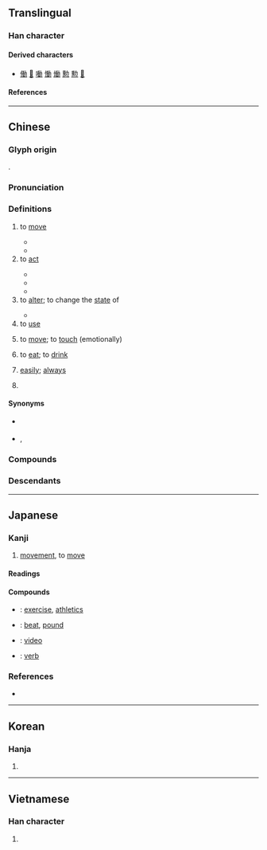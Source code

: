 {{also|动|働|重力}}
{{character info}}
==Translingual==

===Han character===
{{Han char|rn=19|rad=力|as=09|sn=11|four=24127|canj=HGKS|ids=⿰重力}}

====Derived characters====
* [[働]] [[𠘃]] [[㗢]] [[慟]] [[㷲]] [[憅]] [[勲]] [[𧜻]]

====References====
{{Han ref|kx=0148.140|dkj=02390|dj=0333.240|hdz=10375.060|uh=52D5}}

----

==Chinese==
{{zh-forms|s=动|alt=𨔝,㣫,勭}}

===Glyph origin===
{{Han etym}}
{{Han compound|重|力|c1=p|c2=s|t2=strength|ls=psc}}.

===Pronunciation===
{{zh-pron
|m=dòng
|ma=y
|m-s=dong4
|dg=дун3
|c=dung6
|c-t=uung5
|g=tung5
|h=pfs=thûng/thung;gd=tung1/tung4
|j=dung3
|mb=dòng
|md=dông
|mn=qz,jj:tǎng/tw,xm,zz:tāng/qz,jj:tǒng/tw,xm,zz:tōng
|mn_note=tǎng/tāng - vernacular; tǒng/tōng - literary
|mn-t=tang6/dang6/dong6
|mn-t_note=dang6/tang6 - vernacular; dong6 - literary
|x=dong5/dong4
|x_note=dong5 - vernacular; dong4 - literary
|w=3don
|mc=y
|oc=y
|cat=v,n
}}

===Definitions===
{{zh-hanzi}}

# {{lb|zh|transitive|or|intransitive}} to [[move]]
#: {{zh-x|坐 著[着]{zhe} 不 動|to sit still and not '''move'''}}
#: {{zh-x|動 來 動 去|to '''move''' around}}
#: {{zh-x|我 的 東西{xi} 你 不要 動。|Don't move my stuff.}}
#: {{zh-x|誰 動 過 我 的 電腦？|Who used my computer?}}
#* {{zh-x|五月 斯螽 動 股，六月 莎雞 振羽。|In the fifth month, the locust '''moves''' its legs;<br/>In the sixth month, the spinner sounds its wings.|ref=Shijing}}
#* {{zh-x|啊！微風 吹 動 了 我 的 頭髮，教 我 如何 不 想 她？||ref='''1920''', {{w|Liu Bannong}}, {{lang|zh|教我如何不想她}}}}
# to [[act]]
#: {{zh-x|輕舉妄動|to '''act''' rashly}}
#* {{zh-x|為{wéi} 民 父母，使 民 盻盻 然，將 終歲 勤動，不 得 以 養 父母。|When the parent of the people causes the people to wear looks of distress, and, after the whole year's toil, yet not to be able to nourish their parents[...]|ref=Mencius}}
#* {{zh-x|故 兵 以 詐 立，以 利 動，以 分合 為{wéi} 變 者 也。||ref=Sunzi}}
#* {{zh-x|農村 各 類 互助 合作 組織 和 各 階層 群眾，已經 程度 不同 地 普遍 地 動 起來 了。|With the rise and spread of rural co-operation, mutual-aid and co-operative organizations of various types and the people of various strata in the rural areas are all on the move to a greater or lesser degree.|ref='''1955''', {{lw|zh|毛澤東}} ({{w|Mao Zedong}}), {{lang|zh|《關於農業合作化問題》}} (On the co-operative transformation of agriculture), {{lw|zh|pref=《|毛澤東選集|suf=》}}. English translation based on the [https://www.marxists.org/reference/archive/mao/selected-works/volume-5/mswv5_44.htm Foreign Languages Press edition]}}
# to [[alter]]; to change the [[state]] of
#: {{zh-x|改動|to '''alter'''}}
#* {{zh-x|十三 大 政治 報告 是 經過 黨 的 代表 大會 通過 的，一 個 字 都 不能 動。||ref={{cite-journal|date=5 Oct 2012|issue=10|ISSN=1004-3799|magazine={{lang|zh|记者观察}}|author={{lang|zh|李颖}}|title={{lang|zh|邓小平：十三大政治报告，“一个字都不能动”}}|page=64}}}}
# to [[use]]
#: {{zh-x|動筆|to write}}
#: {{zh-x|動腦筋|to use one's head}}
# to [[move]]; to [[touch]] (emotionally)
#: {{zh-x|動人|moving}}
#: {{zh-x|動 感情|to be carried away with emotion (usually feelings of love)}}
#: {{zh-x|不 為{wéi} 親情 所 動}}
# {{lb|zh|dialectal|chiefly in the negative}} to [[eat]]; to [[drink]]
#: {{zh-x|不 動 葷腥|to never eat meat or fish}}
# {{lb|zh|literary}} [[easily]]; [[always]]
#: {{zh-x|動 以 萬 計|}}
# {{lb|zh|grammar}} {{zh-abbrev|動詞|[[verb]]}}

====Synonyms====
* {{s|to move}} {{q|Cantonese}} {{zh-l|喐|tr=juk1}}
* {{s|easily; always}} {{zh-l|動不動}}, {{zh-l|動輒}}

===Compounds===
{{zh-der|動不動|動不得|動亂|動人:moving, touching|動人心弦|動作:action, movement, motion|動作片|動兵|動刑|動力|動力學|動力機|動勁兒|動口|動向|動員:to mobilise|動問:to query|動嘴|動土|動工|動彈|動心|動心眼兒|動念|動怒|動情|動感|動態|動態助詞|動手:to touch/hit/get to work|動手動腳|動手術|動換|動搖|動支|動機:motive, intention|動武|動氣|動滑輪|動火|動物:animal|動物園:zoo|動物學:zoology|動物油|動物澱粉|動物纖維|動產|動用|動畫|動畫片|動目|動窩|動筆|動粗|動聽|動肝火|動能|動脈:artery|動脈硬化|動腦筋|動蕩:turbulent, unrest|動詞:verb|動議|動身:to start, to set out|動輒|動輪|動轉|動量|動量詞|動電學|動靜:movement, activity|動響|動魄驚心|不動尊|不動產|主動|主動式|主動脈|互動|互動式|他動|他動詞|傳動|傳動帶|傳動比|傾動|內動詞|出動|制動器|助動詞|動事|動使|動刀|動刀兵|動勁|動勞|動勢|動名詞|動員令|動因|動容|動干戈|動息|動情素|動意|動憚|動手腳|動撣|動植物|動止|動漫畫|動煩|動熱|動物膠|動盪|動脈瘤|動腦|動興|動舌|動遷戶|動魄|勞動|勞動力|勞動日|勞動節|勞動者|半自動|原動力|反動|同動詞|哄動|地動|地動儀|外動詞|大動亂|大動作|大動脈|天動說|好動|妄動|小動作|帶動|帶動唱|引動|律動|律動感|心動|快動作|悸動|感動|慢動作|扇動|打動|扭動|抖動|抽動|拂動|拱動|挑動|挪動|挫動|振動|掀動|推動|揮動|搏動|搐動|搖動|搬動|撥動|撩動|撼動|擺動|擺動波|擾動|攪動|改動|啟動|晃動|暴動|更動|橈動脈|機動|機動性|歆動|泛動|波動|洶動|活動|流動|流動性|浮動|減動|滑動|滑動面|滾動|激動|烘動|煽動|牽動|生動|異動|發動|發動機|盲動|移動|竄動|策動|總動員|翕動|翻動|聳動|肺動脈|胎動|能動|脈動|脈動星|自動|自動化|自動門|興動|舉動|舞動|萌動|蟻動|蠕動|蠢動|行動|行動派|衝動|被動|被動式|觸動|說動|調動|譟動|警動|變動|賣動|走動|起動|起動器|跳動|躁動|躍動|轉動|轟動|運動|運動員|運動場|運動家|運動會|運動衫|運動鞋|過動兒|那動|閃動|開動|雷動|電動|電動機|電動車|震動|靈動|章動|響動兒|頸動脈|顫動|風動|飄動|騷動|驅動|驚動|鬆動|鬧動|鬨動|魄動|鼓動|攝動|意動用法|一舉一動|不為所動|大動肝火|大動干戈|勞師動眾|使動|巋然不動|手動|嚅動}}

===Descendants===
{{CJKV||どう|동|động}}

{{zh-cat|Beginning}}

----

==Japanese==

===Kanji===
{{ja-kanji|grade=3|rs=力09}}

# [[movement]], to [[move]]

====Readings====
{{ja-readings
|goon=ず<づ
|kanon=とう<とう
|kanyoon=どう<どう
|kun=うご-く, うご-かす, うご-き, やや-もすれば
|nanori=るぎ, いつ
}}

====Compounds====
{{der-top|Compounds}}
* {{ja-r|運%動|うん%どう}}: [[exercise]], [[athletics]]
* {{ja-r|鼓%動|こ%どう}}: [[beat]], [[pound]]
* {{ja-r|動%画|どう%が}}: [[video]]
* {{ja-r|動%詞|どう%し}}: [[verb]]
{{der-bottom}}

===References===
* {{R:DKJ|動}}

----

==Korean==

===Hanja===
{{ko-hanja|[[움직이다|움직일]]|동}}

# {{hanja form of|동|[[move]]}}

----

==Vietnamese==

===Han character===
{{vi-readings|reading=[[động]], [[đụng]]|rs=力09}}

# {{rfdef|vi|sort=力09}}